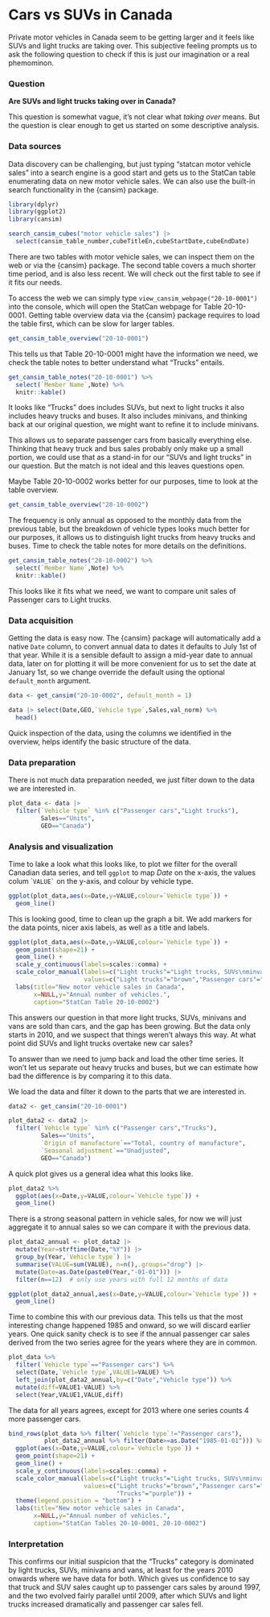 # Cars vs SUVs in Canada

Private motor vehicles in Canada seem to be getting larger and it feels like SUVs and light trucks are taking over. This subjective feeling prompts us to ask the following question to check if this is just our imagination or a real phemominon.

### Question

**Are SUVs and light trucks taking over in Canada?**

This question is somewhat vague, it's not clear what *taking over* means. But the question is clear enough to get us started on some descriptive analysis.

### Data sources

Data discovery can be challenging, but just typing "statcan motor vehicle sales" into a search engine is a good start and gets us to the StatCan table enumerating data on new motor vehicle sales. We can also use the built-in search functionality in the {cansim} package.

```r
library(dplyr)
library(ggplot2)
library(cansim)

search_cansim_cubes("motor vehicle sales") |>
  select(cansim_table_number,cubeTitleEn,cubeStartDate,cubeEndDate)
```

There are two tables with motor vehicle sales, we can inspect them on the web or via the {cansim} package. The second table covers a much shorter time period, and is also less recent. We will check out the first table to see if it fits our needs.

To access the web we can simply type `view_cansim_webpage("20-10-0001")` into the console, which will open the StatCan webpage for Table 20-10-0001. Getting table overview data via the {cansim} package requires to load the table first, which can be slow for larger tables.

```r
get_cansim_table_overview("20-10-0001")
```

This tells us that Table 20-10-0001 might have the information we need, we check the table notes to better understand what "Trucks" entails.

```r
get_cansim_table_notes("20-10-0001") %>% 
  select(`Member Name`,Note) %>%
  knitr::kable()
```

It looks like "Trucks" does includes SUVs, but next to light trucks it also includes heavy trucks and buses. It also includes minivans, and thinking back at our original question, we might want to refine it to include minivans.

This allows us to separate passenger cars from basically everything else. Thinking that heavy truck and bus sales probably only make up a small portion, we could use that as a stand-in for our "SUVs and light trucks" in our question. But the match is not ideal and this leaves questions open.

Maybe Table 20-10-0002 works better for our purposes, time to look at the table overview.

```r
get_cansim_table_overview("20-10-0002")
```

The frequency is only annual as opposed to the monthly data from the previous table, but the breakdown of vehicle types looks much better for our purposes, it allows us to distinguish light trucks from heavy trucks and buses. Time to check the table notes for more details on the definitions.

```r
get_cansim_table_notes("20-10-0002") %>% 
  select(`Member Name`,Note) %>%
  knitr::kable()
```

This looks like it fits what we need, we want to compare unit sales of Passenger cars to Light trucks.

### Data acquisition

Getting the data is easy now. The {cansim} package will automatically add a native `Date` column, to convert annual data to dates it defaults to July 1st of that year. While it is a sensible default to assign a mid-year date to annual data, later on for plotting it will be more convenient for us to set the date at January 1st, so we change override the default using the optional `default_month` argument.

```r
data <- get_cansim("20-10-0002", default_month = 1)

data |> select(Date,GEO,`Vehicle type`,Sales,val_norm) %>%
  head()
```

Quick inspection of the data, using the columns we identified in the overview, helps identify the basic structure of the data.

### Data preparation

There is not much data preparation needed, we just filter down to the data we are interested in.

```r
plot_data <- data |>
  filter(`Vehicle type` %in% c("Passenger cars","Light trucks"),
         Sales=="Units",
         GEO=="Canada")
```

### Analysis and visualization

Time to lake a look what this looks like, to plot we filter for the overall Canadian data series, and tell `ggplot` to map *Date* on the x-axis, the values colum \``` VALUE` `` on the y-axis, and colour by vehicle type.

```r
ggplot(plot_data,aes(x=Date,y=VALUE,colour=`Vehicle type`)) +
  geom_line() 
```

This is looking good, time to clean up the graph a bit. We add markers for the data points, nicer axis labels, as well as a title and labels.

```r
ggplot(plot_data,aes(x=Date,y=VALUE,colour=`Vehicle type`)) +
  geom_point(shape=21) +
  geom_line() +
  scale_y_continuous(labels=scales::comma) +
  scale_color_manual(labels=c("Light trucks"="Light trucks, SUVs\nminvans and vans"),
                     values=c("Light trucks"="brown","Passenger cars"="steelblue")) +
  labs(title="New motor vehicle sales in Canada",
       x=NULL,y="Annual number of vehicles.",
       caption="StatCan Table 20-10-0002")
```

This answers our question in that more light trucks, SUVs, minivans and vans are sold than cars, and the gap has been growing. But the data only starts in 2010, and we suspect that things weren't always this way. At what point did SUVs and light trucks overtake new car sales?

To answer than we need to jump back and load the other time series. It won't let us separate out heavy trucks and buses, but we can estimate how bad the difference is by comparing it to this data.

We load the data and filter it down to the parts that we are interested in.

```r
data2 <- get_cansim("20-10-0001")

plot_data2 <- data2 |>
  filter(`Vehicle type` %in% c("Passenger cars","Trucks"),
         Sales=="Units",
         `Origin of manufacture`=="Total, country of manufacture",
         `Seasonal adjustment`=="Unadjusted",
         GEO=="Canada")
```

A quick plot gives us a general idea what this looks like.

```r
plot_data2 %>%
  ggplot(aes(x=Date,y=VALUE,colour=`Vehicle type`)) +
  geom_line()
```

There is a strong seasonal pattern in vehicle sales, for now we will just aggregate it to annual sales so we can compare it with the previous data.

```r
plot_data2_annual <- plot_data2 |>
  mutate(Year=strftime(Date,"%Y")) |>
  group_by(Year,`Vehicle type`) |>
  summarise(VALUE=sum(VALUE), n=n(),.groups="drop") |>
  mutate(Date=as.Date(paste0(Year,"-01-01"))) |>
  filter(n==12)  # only use years with full 12 months of data

ggplot(plot_data2_annual,aes(x=Date,y=VALUE,colour=`Vehicle type`)) +
  geom_line()
```

Time to combine this with our previous data. This tells us that the most interesting change happened 1985 and onward, so we will discard earlier years. One quick sanity check is to see if the annual passenger car sales derived from the two series agree for the years where they are in common.

```r
plot_data %>%
  filter(`Vehicle type`=="Passenger cars") %>%
  select(Date,`Vehicle type`,VALUE1=VALUE) %>%
  left_join(plot_data2_annual,by=c("Date","Vehicle type")) %>%
  mutate(diff=VALUE1-VALUE) %>%
  select(Year,VALUE1,VALUE,diff)
```

The data for all years agrees, except for 2013 where one series counts 4 more passenger cars.

```r
bind_rows(plot_data %>% filter(`Vehicle type`!="Passenger cars"),
          plot_data2_annual %>% filter(Date>=as.Date("1985-01-01"))) %>%
  ggplot(aes(x=Date,y=VALUE,colour=`Vehicle type`)) +
  geom_point(shape=21) +
  geom_line() +
  scale_y_continuous(labels=scales::comma) +
  scale_color_manual(labels=c("Light trucks"="Light trucks, SUVs\nminvans and vans"),
                     values=c("Light trucks"="brown","Passenger cars"="steelblue",
                              "Trucks"="purple")) +
  theme(legend.position = "bottom") +
  labs(title="New motor vehicle sales in Canada",
       x=NULL,y="Annual number of vehicles.",
       caption="StatCan Tables 20-10-0001, 20-10-0002")
```

### Interpretation

This confirms our initial suspicion that the "Trucks" category is dominated by light trucks, SUVs, minivans and vans, at least for the years 2010 onwards where we have data for both. Which gives us confidence to say that truck and SUV sales caught up to passenger cars sales by around 1997, and the two evolved fairly parallel until 2009, after which SUVs and light trucks increased dramatically and passenger car sales fell.
